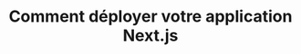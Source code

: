 ---
source-updated-at: 2025-05-16T04:52:11.000Z
translation-updated-at: 2025-06-02T19:56:14.713Z
title: Comment déployer votre application Next.js
nav_title: Déploiement
description: Apprenez comment déployer votre application Next.js.
source: app/getting-started/deploying
---